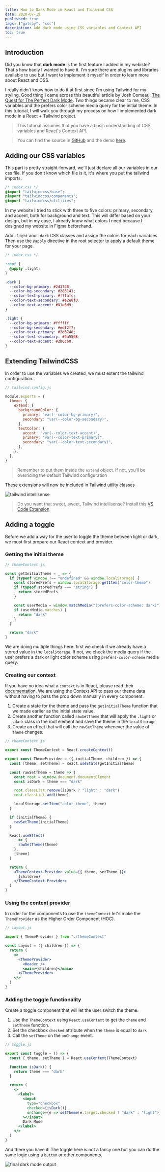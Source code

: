 ```yaml
---
title: How to Dark Mode in React and Tailwind CSS
date: 2020-07-19
published: true
tags: ["gatsby", "css"]
description: Add dark mode using CSS variables and Context API
toc: true
---
```


## Introduction

Did you know that **dark mode** is the first feature I added in my webiste? That's how badly I wanted to have it. I'm sure there are plugins and libraries available to use but I want to implement it myself in order to learn more about React and CSS.

I really didn't know how to do it at first since I'm using Tailwind for my styling. Good thing I came across this beautiful article by Josh Comeau: [The Quest for The Perfect Dark Mode](https://joshwcomeau.com/gatsby/dark-mode/). Two things became clear to me, CSS variables and the prefers color scheme media query for the initial theme. In this tutorial, I will walk you through my process on how I implemented dark mode in a React + Tailwind project.

> This tutorial assumes that you have a basic understanding of CSS variables and React's Context API.

> You can find the source in [GitHub](https://github.com/jeffjadulco/dark-mode-react-tailwind) and the demo [here](https://awesome-heyrovsky-f51f39.netlify.app/).

## Adding our CSS variables

This part is pretty straight-forward, we'll just declare all our variables in our css file. If you don't know which file is it, it's where you put the tailwind imports.

```css
/* index.css */
@import "tailwindcss/base";
@import "tailwindcss/components";
@import "tailwindcss/utilities";
```

In my website I tried to stick with three to five colors: primary, secondary, and accent, both for background and text. This will differ based on your design, but in my case, I already know what colors I need because I designed my website in Figma beforehand.

<!-- [https://www.figma.com/embed?embed_host=notion&url=https%3A%2F%2Fwww.figma.com%2Ffile%2F6umesgU3tEZgkQm9Hrw2PO%2Fjeffjadulco.com%3Fnode-id%3D155%253A211](https://www.figma.com/embed?embed_host=notion&url=https%3A%2F%2Fwww.figma.com%2Ffile%2F6umesgU3tEZgkQm9Hrw2PO%2Fjeffjadulco.com%3Fnode-id%3D155%253A211) -->

Add `.light` and `.dark` CSS classes and assign the colors for each variables. Then use the `@apply` directive in the root selector to apply a default theme for your page.

```css
/* index.css */

:root {
  @apply .light;
}

.dark {
  --color-bg-primary: #2d3748;
  --color-bg-secondary: #283141;
  --color-text-primary: #f7fafc;
  --color-text-secondary: #e2e8f0;
  --color-text-accent: #81e6d9;
}

.light {
  --color-bg-primary: #ffffff;
  --color-bg-secondary: #edf2f7;
  --color-text-primary: #2d3748;
  --color-text-secondary: #4a5568;
  --color-text-accent: #2b6cb0;
}
```

## Extending TailwindCSS

In order to use the variables we created, we must extent the tailwind configuration.

```jsx
// tailwind.config.js

module.exports = {
  theme: {
    extend: {
      backgroundColor: {
        primary: "var(--color-bg-primary)",
        secondary: "var(--color-bg-secondary)",
      },
      textColor: {
        accent: "var(--color-text-accent)",
        primary: "var(--color-text-primary)",
        secondary: "var(--color-text-secondary)",
      },
    },
  },
}
```

> Remember to put them inside the `extend` object. If not, you'll be overriding the default Tailwind configuration

These extensions will now be included in Tailwind utility classes

![tailwind intellisense](/images/oCVsUuUj46.gif)

> Do you want that sweet, sweet, Tailwind intellisense? Install this [VS Code Extension](https://marketplace.visualstudio.com/items?itemName=bradlc.vscode-tailwindcss).

## Adding a toggle

Before we add a way for the user to toggle the theme between light or dark, we must first prepare our React context and provider.

### Getting the initial theme

```jsx
// themeContext.js

const getInitialTheme = _ => {
  if (typeof window !== "undefined" && window.localStorage) {
    const storedPrefs = window.localStorage.getItem("color-theme")
    if (typeof storedPrefs === "string") {
      return storedPrefs
    }

    const userMedia = window.matchMedia("(prefers-color-scheme: dark)")
    if (userMedia.matches) {
      return "dark"
    }
  }

  return "dark"
}
```

We are doing multiple things here: first we check if we already have a stored value in the `localStorage`. If not, we check the media query if the user prefers a dark or light color scheme using `prefers-color-scheme` media query.

### Creating our context

If you have no idea what a `context` is in React, please read their [documentation](https://reactjs.org/docs/context.html). We are using the Context API to pass our theme data without having to pass the prop down manually in every component.

1. Create a state for the theme and pass the `getInitialTheme` function that we made earlier as the initial state value.
2. Create another function called `rawSetTheme` that will apply the `.light` or `.dark` class in the root element and save the theme in the `localStorage`
3. Create an effect that will call the `rawSetTheme` whenever the value of `theme` changes.

```jsx
// themeContext.js

export const ThemeContext = React.createContext()

export const ThemeProvider = ({ initialTheme, children }) => {
  const [theme, setTheme] = React.useState(getInitialTheme)

  const rawSetTheme = theme => {
    const root = window.document.documentElement
    const isDark = theme === "dark"

    root.classList.remove(isDark ? "light" : "dark")
    root.classList.add(theme)

    localStorage.setItem("color-theme", theme)
  }

  if (initialTheme) {
    rawSetTheme(initialTheme)
  }

  React.useEffect(
    _ => {
      rawSetTheme(theme)
    },
    [theme]
  )

  return (
    <ThemeContext.Provider value={{ theme, setTheme }}>
      {children}
    </ThemeContext.Provider>
  )
}
```

### Using the context provider

In order for the components to use the `themeContext` let's make the `ThemeProvider` as the Higher Order Component (HOC).

```jsx
// layout.js

import { ThemeProvider } from "./themeContext"

const Layout = ({ children }) => {
  return (
    <>
      <ThemeProvider>
        <Header />
        <main>{children}</main>
      </ThemeProvider>
    </>
  )
}
```

### Adding the toggle functionality

Create a toggle component that will let the user switch the theme.

1. Use the `ThemeContext` using `React.useContext` to get the `theme` and `setTheme` function.
2. Set the checkbox `checked` attribute when the `theme` is equal to `dark`
3. Call the `setTheme` on the `onChange` event.

```jsx
// toggle.js

export const Toggle = () => {
  const { theme, setTheme } = React.useContext(ThemeContext)

  function isDark() {
    return theme === "dark"
  }

  return (
    <>
      <label>
        <input
          type="checkbox"
          checked={isDark()}
          onChange={e => setTheme(e.target.checked ? "dark" : "light")}
        ></input>
        Dark Mode
      </label>
    </>
  )
}
```

And there you have it! The toggle here is not a fancy one but you can do the same logic using a `button` or other components.

![final dark mode output](/images/KrnD22TTfH.gif)
